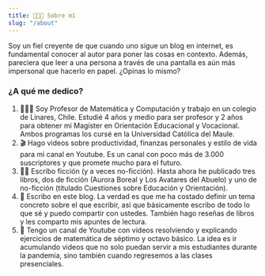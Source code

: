 ```yaml
---
title: 👨🏻‍🏫 Sobre mí
slug: "/about"
---
```


Soy un fiel creyente de que cuando uno sigue un blog en internet, es fundamental conocer al autor para poner las cosas en contexto. Además, pareciera que leer a una persona a través de una pantalla es aún más impersonal que hacerlo en papel. ¿Opinas lo mismo?

### ¿A qué me dedico?

1. 👨🏻‍🏫 Soy Profesor de Matemática y Computación y trabajo en un colegio de Linares, Chile. Estudié 4 años y medio para ser profesor y 2 años para obtener mi Magíster en Orientación Educacional y Vocacional. Ambos programas los cursé en la Universidad Católica del Maule.
2. 🎬 Hago videos sobre productividad, finanzas personales y estilo de vida para mi canal en Youtube. Es un canal con poco más de 3.000 suscriptores y que promete mucho para el futuro.
3. ✍🏻 Escribo ficción (y a veces no-ficción). Hasta ahora he publicado tres libros, dos de ficción (Aurora Boreal y Los Avatares del Abuelo) y uno de no-ficción (titulado Cuestiones sobre Educación y Orientación).
4. 📝 Escribo en este blog. La verdad es que me ha costado definir un tema concreto sobre el que escribir, así que básicamente escribo de todo lo que sé y puedo compartir con ustedes. También hago reseñas de libros y les comparto mis apuntes de lectura.
5. 🎥 Tengo un canal de Youtube con videos resolviendo y explicando ejercicios de matemática de séptimo y octavo básico. La idea es ir acumulando videos que no solo puedan servir a mis estudiantes durante la pandemia, sino también cuando regresemos a las clases presenciales. 